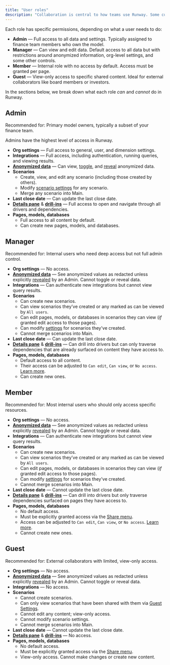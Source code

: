 ```yaml
---
title: "User roles"
description: "Collaboration is central to how teams use Runway. Some customers give their entire company access to portions of their model, while others use Runway for external collaboration with investors and board members. To support these varied use cases, Runway offers four user roles with different levels of access."
---
```


Each role has specific permissions, depending on what a user needs to do:

- **Admin** — Full access to all data and settings. Typically assigned to finance team members who own the model.
- **Manager** — Can view and edit data. Default access to all data but with restrictions around anonymized information, org-level settings, and some other controls.
- **Member** — Internal role with no access by default. Access must be granted per page.
- **Guest** — View-only access to specific shared content. Ideal for external collaborators like board members or investors.

In the sections below, we break down what each role _can_ and _cannot_ do in Runway.

## Admin

Recommended for: Primary model owners, typically a subset of your finance team.

Admins have the highest level of access in Runway.

- **Org settings** — Full access to general, user, and dimension settings.
- **Integrations** — Full access, including authentication, running queries, and viewing results.
- [**Anonymized data**](https://docs.runway.com/guides/sharing/data-anonymization) — Can view, [toggle](https://docs.runway.com/guides/sharing/data-anonymization#how-to-anonymize-data), and [reveal](https://docs.runway.com/guides/sharing/data-anonymization#revealing-anonymized-data-on-a-specific-page) anonymized data.
- **Scenarios**
  - Create, view, and edit any scenario (including those created by others).
  - Modify [scenario settings](https://docs.runway.com/concepts/scenarios#scenario-settings) for any scenario.
  - Merge any scenario into Main.
- **Last close date** — Can update the last close date.
- [**Details pane**](https://docs.runway.com/concepts/drivers/driver-details-pane#driver-details-pane) & [**drill-ins**](https://docs.runway.com/concepts/drivers/drill-ins#drill-ins) — Full access to open and navigate through all drivers and dependencies.
- **Pages, models, databases**
  - Full access to all content by default.
  - Can create new pages, models, and databases.

## Manager

Recommended for: Internal users who need deep access but not full admin control.

- **Org settings** — No access.
- [**Anonymized data**](https://docs.runway.com/guides/sharing/data-anonymization) — See anonymized values as redacted unless explicitly [revealed](https://docs.runway.com/guides/sharing/data-anonymization#revealing-anonymized-data-on-a-specific-page) by an Admin. Cannot toggle or reveal data.
- **Integrations** — Can authenticate new integrations but cannot view query results.
- **Scenarios**
  - Can create new scenarios.
  - Can view scenarios they’ve created or any marked as can be viewed by `All users`.
  - Can edit pages, models, or databases in scenarios they can view (_if_ granted edit access to those pages).
  - Can modify [settings](https://docs.runway.com/concepts/scenarios#scenario-settings) for scenarios they’ve created.
  - Cannot merge scenarios into Main.
- **Last close date** — Can update the last close date.
- [**Details pane**](https://docs.runway.com/concepts/drivers/driver-details-pane#driver-details-pane) & [**drill-ins**](https://docs.runway.com/concepts/drivers/drill-ins#drill-ins) — Can drill into drivers but can only traverse dependencies that are already surfaced on content they have access to.
- **Pages, models, databases**
  - Default access to all content.
  - Their access can be adjusted to `Can edit`, `Can view`, or `No access`. [Learn more](https://docs.runway.com/guides/sharing/access-levels).
  - Can create new ones.

## Member

Recommended for: Most internal users who should only access specific resources.

- **Org settings** — No access.
- [**Anonymized data**](https://docs.runway.com/guides/sharing/data-anonymization) — See anonymized values as redacted unless explicitly [revealed](https://docs.runway.com/guides/sharing/data-anonymization#revealing-anonymized-data-on-a-specific-page) by an Admin. Cannot toggle or reveal data.
- **Integrations** — Can authenticate new integrations but cannot view query results.
- **Scenarios**
  - Can create new scenarios.
  - Can view scenarios they’ve created or any marked as can be viewed by `All users`.
  - Can edit pages, models, or databases in scenarios they can view (_if_ granted edit access to those pages).
  - Can modify [settings](https://docs.runway.com/concepts/scenarios#scenario-settings) for scenarios they’ve created.
  - Cannot merge scenarios into Main.
- **Last close date** — Cannot update the last close date.
- [**Details pane**](https://docs.runway.com/concepts/drivers/driver-details-pane#driver-details-pane) & [**drill-ins**](https://docs.runway.com/concepts/drivers/drill-ins#drill-ins) — Can drill into drivers but only traverse dependencies surfaced on pages they have access to.
- **Pages, models, databases**
  - No default access.
  - Must be explicitly granted access via the [Share menu](https://docs.runway.com/guides/sharing/adding-users#adding-users-via-share-menu).
  - Access can be adjusted to `Can edit`, `Can view`, or `No access`. [Learn more](https://docs.runway.com/guides/sharing/access-levels).
  - Cannot create new ones.

## Guest

Recommended for: External collaborators with limited, view-only access.

- **Org settings** — No access.
- [**Anonymized data**](https://docs.runway.com/guides/sharing/data-anonymization) — See anonymized values as redacted unless explicitly [revealed](https://docs.runway.com/guides/sharing/data-anonymization#revealing-anonymized-data-on-a-specific-page) by an Admin. Cannot toggle or reveal data.
- **Integrations** — No access.
- **Scenarios**
  - Cannot create scenarios.
  - Can only view scenarios that have been shared with them via [Guest Settings](https://docs.runway.com/guides/sharing/adding-users#step-3%3A-manage-scenario-access-for-guests).
  - Cannot edit any content; view-only access.
  - Cannot modify scenario settings.
  - Cannot merge scenarios into Main.
- **Last close date** — Cannot update the last close date.
- [**Details pane**](https://docs.runway.com/concepts/drivers/driver-details-pane#driver-details-pane) & [**drill-ins**](https://docs.runway.com/concepts/drivers/drill-ins#drill-ins) — No access.
- **Pages, models, databases**
  - No default access.
  - Must be explicitly granted access via the [Share menu](https://docs.runway.com/guides/sharing/adding-users#adding-users-via-share-menu).
  - View-only access. Cannot make changes or create new content.